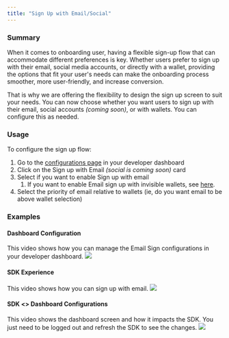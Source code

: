 ```yaml
---
title: "Sign Up with Email/Social"
---
```


### Summary

When it comes to onboarding user, having a flexible sign-up flow that can accommodate different preferences is key. Whether users prefer to sign up with their email, social media accounts, or directly with a wallet, providing the options that fit your user's needs can make the onboarding process smoother, more user-friendly, and increase conversion. 

That is why we are offering the flexibility to design the sign up screen to suit your needs. You can now choose whether you want users to sign up with their email, social accounts _(coming soon)_, or with wallets. You can configure this as needed.

### Usage

To configure the sign up flow:

1. Go to the [configurations page](https://app.dynamic.xyz/dashboard/configurations) in your developer dashboard
2. Click on the Sign up with Email _(social is coming soon)_ card
3. Select if you want to enable Sign up with email  
   1. If you want to enable Email sign up with invisible wallets, see [here](/docs/invisible-wallets).
4. Select the priority of email relative to wallets (ie, do you want email to be above wallet selection)

### Examples

#### Dashboard Configuration

This video shows how you can manage the Email Sign configurations in your developer dashboard.
<img src="/images/signindual.gif" />

#### SDK Experience

This video shows how you can sign up with email.
<img src="https://res.cloudinary.com/mintlify/image/upload/v1678937545/Customers/Eqtble/signinwithemail_d1h1ud.gif" />

#### SDK \<\> Dashboard Configurations

This video shows the dashboard screen and how it impacts the SDK. You just need to be logged out and refresh the SDK to see the changes.
<img src="/images/signinwithemail.gif" />